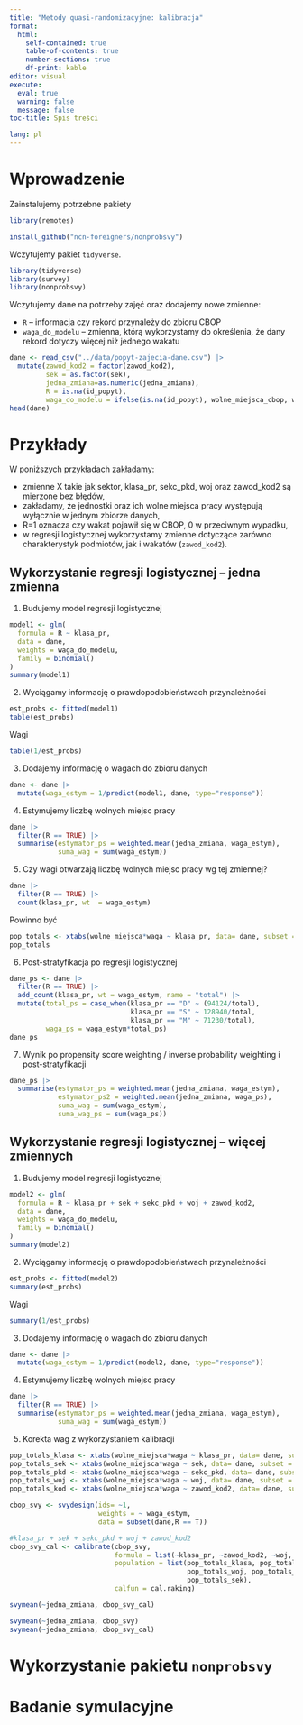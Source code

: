 ```yaml
---
title: "Metody quasi-randomizacyjne: kalibracja"
format: 
  html:
    self-contained: true
    table-of-contents: true
    number-sections: true
    df-print: kable
editor: visual
execute: 
  eval: true
  warning: false
  message: false
toc-title: Spis treści

lang: pl
---
```


# Wprowadzenie

Zainstalujemy potrzebne pakiety

```r
library(remotes)
```

```r
install_github("ncn-foreigners/nonprobsvy")
```

Wczytujemy pakiet `tidyverse`.

```r
library(tidyverse)
library(survey)
library(nonprobsvy)
```

Wczytujemy dane na potrzeby zajęć oraz dodajemy nowe zmienne:

+ `R` -- informacja czy rekord przynależy do zbioru CBOP
+ `waga_do_modelu` -- zmienna, którą wykorzystamy do określenia, że dany rekord dotyczy więcej niż jednego wakatu

```r
dane <- read_csv("../data/popyt-zajecia-dane.csv") |>
  mutate(zawod_kod2 = factor(zawod_kod2),
         sek = as.factor(sek),
         jedna_zmiana=as.numeric(jedna_zmiana),
         R = is.na(id_popyt),
         waga_do_modelu = ifelse(is.na(id_popyt), wolne_miejsca_cbop, wolne_miejsca*waga))
head(dane)
```


# Przykłady

W poniższych przykładach zakładamy:

+ zmienne X takie jak sektor, klasa_pr, sekc_pkd, woj oraz zawod_kod2 są mierzone bez błędów,
+ zakładamy, że jednostki oraz ich wolne miejsca pracy występują wyłącznie w jednym zbiorze danych,
+ R=1 oznacza czy wakat pojawił się w CBOP, 0 w przeciwnym wypadku,
+ w regresji logistycznej wykorzystamy zmienne dotyczące zarówno charakterystyk podmiotów, jak i wakatów (`zawod_kod2`).



## Wykorzystanie regresji logistycznej -- jedna zmienna

1. Budujemy model regresji logistycznej

```r
model1 <- glm(
  formula = R ~ klasa_pr,
  data = dane,
  weights = waga_do_modelu,
  family = binomial()
)
summary(model1)
```

2. Wyciągamy informację o prawdopodobieństwach przynależności

```r
est_probs <- fitted(model1)
table(est_probs)
```

Wagi

```r
table(1/est_probs)
```

3. Dodajemy informację o wagach do zbioru danych

```r
dane <- dane |> 
  mutate(waga_estym = 1/predict(model1, dane, type="response"))
```

4. Estymujemy liczbę wolnych miejsc pracy

```r
dane |> 
  filter(R == TRUE) |>
  summarise(estymator_ps = weighted.mean(jedna_zmiana, waga_estym),
            suma_wag = sum(waga_estym))
```

5. Czy wagi otwarzają liczbę wolnych miejsc pracy wg tej zmiennej?

```r
dane |>
  filter(R == TRUE) |> 
  count(klasa_pr, wt  = waga_estym)
```

Powinno być

```r
pop_totals <- xtabs(wolne_miejsca*waga ~ klasa_pr, data= dane, subset = !is.na(id_popyt))
pop_totals
```

6. Post-stratyfikacja po regresji logistycznej

```r
dane_ps <- dane |>
  filter(R == TRUE) |>
  add_count(klasa_pr, wt = waga_estym, name = "total") |>
  mutate(total_ps = case_when(klasa_pr == "D" ~ (94124/total),
                              klasa_pr == "S" ~ 128940/total,
                              klasa_pr == "M" ~ 71230/total),
         waga_ps = waga_estym*total_ps) 
dane_ps
```

7. Wynik po propensity score weighting / inverse probability weighting i post-stratyfikacji

```r
dane_ps |> 
  summarise(estymator_ps = weighted.mean(jedna_zmiana, waga_estym),
            estymator_ps2 = weighted.mean(jedna_zmiana, waga_ps),
            suma_wag = sum(waga_estym),
            suma_wag_ps = sum(waga_ps))
```

## Wykorzystanie regresji logistycznej -- więcej zmiennych

1. Budujemy model regresji logistycznej

```r
model2 <- glm(
  formula = R ~ klasa_pr + sek + sekc_pkd + woj + zawod_kod2,
  data = dane,
  weights = waga_do_modelu,
  family = binomial()
)
summary(model2)
```
2. Wyciągamy informację o prawdopodobieństwach przynależności

```r
est_probs <- fitted(model2)
summary(est_probs)
```

Wagi

```r
summary(1/est_probs)
```

3. Dodajemy informację o wagach do zbioru danych

```r
dane <- dane |> 
  mutate(waga_estym = 1/predict(model2, dane, type="response"))
```

4. Estymujemy liczbę wolnych miejsc pracy

```r
dane |> 
  filter(R == TRUE) |>
  summarise(estymator_ps = weighted.mean(jedna_zmiana, waga_estym),
            suma_wag = sum(waga_estym))
```
5. Korekta wag z wykorzystaniem kalibracji

```r
pop_totals_klasa <- xtabs(wolne_miejsca*waga ~ klasa_pr, data= dane, subset = !is.na(id_popyt))
pop_totals_sek <- xtabs(wolne_miejsca*waga ~ sek, data= dane, subset = !is.na(id_popyt))
pop_totals_pkd <- xtabs(wolne_miejsca*waga ~ sekc_pkd, data= dane, subset = !is.na(id_popyt))
pop_totals_woj <- xtabs(wolne_miejsca*waga ~ woj, data= dane, subset = !is.na(id_popyt))
pop_totals_kod <- xtabs(wolne_miejsca*waga ~ zawod_kod2, data= dane, subset = !is.na(id_popyt))
```

```r
cbop_svy <- svydesign(ids= ~1, 
                      weights = ~ waga_estym,
                      data = subset(dane,R == T))
```


```r
#klasa_pr + sek + sekc_pkd + woj + zawod_kod2
cbop_svy_cal <- calibrate(cbop_svy, 
                          formula = list(~klasa_pr, ~zawod_kod2, ~woj, ~sekc_pkd, ~sek),
                          population = list(pop_totals_klasa, pop_totals_kod, 
                                            pop_totals_woj, pop_totals_pkd,
                                            pop_totals_sek), 
                          calfun = cal.raking)

svymean(~jedna_zmiana, cbop_svy_cal)
```

```r
svymean(~jedna_zmiana, cbop_svy)
svymean(~jedna_zmiana, cbop_svy_cal)
```

# Wykorzystanie pakietu `nonprobsvy`


# Badanie symulacyjne